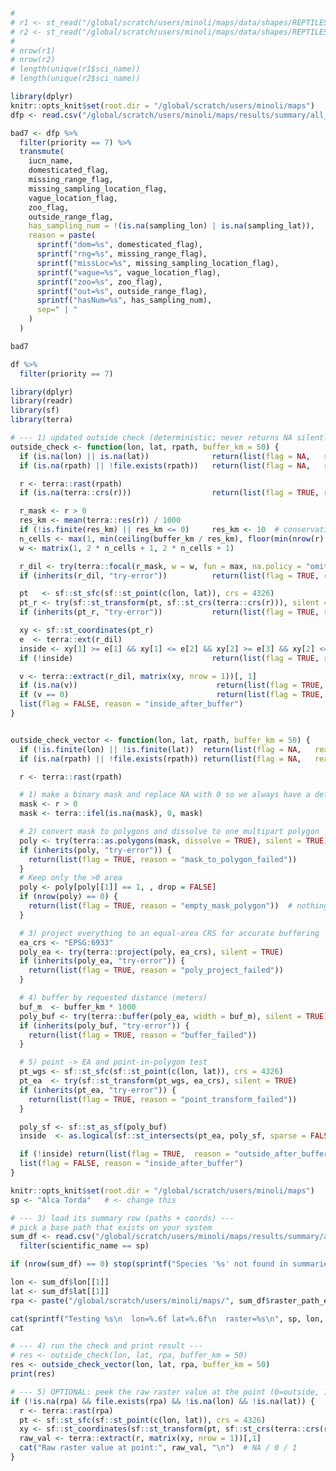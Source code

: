 ```r
# 
# r1 <- st_read("/global/scratch/users/minoli/maps/data/shapes/REPTILES_PART1.shp")
# r2 <- st_read("/global/scratch/users/minoli/maps/data/shapes/REPTILES_PART2.shp")
# 
# nrow(r1)
# nrow(r2)
# length(unique(r1$sci_name))
# length(unique(r2$sci_name))

```

```r
library(dplyr)
knitr::opts_knit$set(root.dir = "/global/scratch/users/minoli/maps")
dfp <- read.csv("/global/scratch/users/minoli/maps/results/summary/all_species_prioritized.csv", check.names = FALSE)

bad7 <- dfp %>%
  filter(priority == 7) %>%
  transmute(
    iucn_name,
    domesticated_flag,
    missing_range_flag,
    missing_sampling_location_flag,
    vague_location_flag,
    zoo_flag,
    outside_range_flag,
    has_sampling_num = !(is.na(sampling_lon) | is.na(sampling_lat)),
    reason = paste(
      sprintf("dom=%s", domesticated_flag),
      sprintf("rng=%s", missing_range_flag),
      sprintf("missLoc=%s", missing_sampling_location_flag),
      sprintf("vague=%s", vague_location_flag),
      sprintf("zoo=%s", zoo_flag),
      sprintf("out=%s", outside_range_flag),
      sprintf("hasNum=%s", has_sampling_num),
      sep=" | "
    )
  )

bad7
```
```r
df %>%
  filter(priority == 7)
```
```r
library(dplyr)
library(readr)
library(sf)
library(terra)

# --- 1) updated outside check (deterministic; never returns NA silently) ---
outside_check <- function(lon, lat, rpath, buffer_km = 50) {
  if (is.na(lon) || is.na(lat))              return(list(flag = NA,   reason = "no_numeric_coords"))
  if (is.na(rpath) || !file.exists(rpath))   return(list(flag = NA,   reason = "missing_raster"))

  r <- terra::rast(rpath)
  if (is.na(terra::crs(r)))                  return(list(flag = TRUE, reason = "raster_no_crs"))

  r_mask <- r > 0
  res_km <- mean(terra::res(r)) / 1000
  if (!is.finite(res_km) || res_km <= 0)     res_km <- 10  # conservative default
  n_cells <- max(1, min(ceiling(buffer_km / res_km), floor(min(nrow(r), ncol(r)) / 2)))
  w <- matrix(1, 2 * n_cells + 1, 2 * n_cells + 1)

  r_dil <- try(terra::focal(r_mask, w = w, fun = max, na.policy = "omit"), silent = TRUE)
  if (inherits(r_dil, "try-error"))          return(list(flag = TRUE, reason = "focal_failed"))

  pt   <- sf::st_sfc(sf::st_point(c(lon, lat)), crs = 4326)
  pt_r <- try(sf::st_transform(pt, sf::st_crs(terra::crs(r))), silent = TRUE)
  if (inherits(pt_r, "try-error"))           return(list(flag = TRUE, reason = "transform_failed"))

  xy <- sf::st_coordinates(pt_r)
  e  <- terra::ext(r_dil)
  inside <- xy[1] >= e[1] && xy[1] <= e[2] && xy[2] >= e[3] && xy[2] <= e[4]
  if (!inside)                               return(list(flag = TRUE, reason = "point_outside_extent"))

  v <- terra::extract(r_dil, matrix(xy, nrow = 1))[, 1]
  if (is.na(v))                               return(list(flag = TRUE, reason = "nodata_at_point"))
  if (v == 0)                                 return(list(flag = TRUE, reason = "outside_after_buffer"))
  list(flag = FALSE, reason = "inside_after_buffer")
}


outside_check_vector <- function(lon, lat, rpath, buffer_km = 50) {
  if (!is.finite(lon) || !is.finite(lat))  return(list(flag = NA,   reason = "no_numeric_coords"))
  if (is.na(rpath) || !file.exists(rpath)) return(list(flag = NA,   reason = "missing_raster"))

  r <- terra::rast(rpath)

  # 1) make a binary mask and replace NA with 0 so we always have a defined background
  mask <- r > 0
  mask <- terra::ifel(is.na(mask), 0, mask)

  # 2) convert mask to polygons and dissolve to one multipart polygon
  poly <- try(terra::as.polygons(mask, dissolve = TRUE), silent = TRUE)
  if (inherits(poly, "try-error")) {
    return(list(flag = TRUE, reason = "mask_to_polygon_failed"))
  }
  # Keep only the >0 area
  poly <- poly[poly[[1]] == 1, , drop = FALSE]
  if (nrow(poly) == 0) {
    return(list(flag = TRUE, reason = "empty_mask_polygon"))  # nothing to match -> treat as outside
  }

  # 3) project everything to an equal-area CRS for accurate buffering
  ea_crs <- "EPSG:6933"
  poly_ea <- try(terra::project(poly, ea_crs), silent = TRUE)
  if (inherits(poly_ea, "try-error")) {
    return(list(flag = TRUE, reason = "poly_project_failed"))
  }

  # 4) buffer by requested distance (meters)
  buf_m  <- buffer_km * 1000
  poly_buf <- try(terra::buffer(poly_ea, width = buf_m), silent = TRUE)
  if (inherits(poly_buf, "try-error")) {
    return(list(flag = TRUE, reason = "buffer_failed"))
  }

  # 5) point -> EA and point-in-polygon test
  pt_wgs <- sf::st_sfc(sf::st_point(c(lon, lat)), crs = 4326)
  pt_ea  <- try(sf::st_transform(pt_wgs, ea_crs), silent = TRUE)
  if (inherits(pt_ea, "try-error")) {
    return(list(flag = TRUE, reason = "point_transform_failed"))
  }

  poly_sf <- sf::st_as_sf(poly_buf)
  inside  <- as.logical(sf::st_intersects(pt_ea, poly_sf, sparse = FALSE))

  if (!inside) return(list(flag = TRUE,  reason = "outside_after_buffer"))
  list(flag = FALSE, reason = "inside_after_buffer")
}
```

```r
knitr::opts_knit$set(root.dir = "/global/scratch/users/minoli/maps")
sp <- "Alca Torda"   # <- change this

# --- 3) load its summary row (paths + coords) ---
# pick a base path that exists on your system
sum_df <- read.csv("/global/scratch/users/minoli/maps/results/summary/all_species_summary.csv", check.names = FALSE) %>%
  filter(scientific_name == sp)

if (nrow(sum_df) == 0) stop(sprintf("Species '%s' not found in summaries.", sp))

lon <- sum_df$lon[[1]]
lat <- sum_df$lat[[1]]
rpa <- paste("/global/scratch/users/minoli/maps/", sum_df$raster_path_ea[[1]], sep="")

cat(sprintf("Testing %s\n  lon=%.6f lat=%.6f\n  raster=%s\n", sp, lon, lat, rpa))
cat

# --- 4) run the check and print result ---
# res <- outside_check(lon, lat, rpa, buffer_km = 50)
res <- outside_check_vector(lon, lat, rpa, buffer_km = 50)
print(res)

# --- 5) OPTIONAL: peek the raw raster value at the point (0=outside, 1=inside) ---
if (!is.na(rpa) && file.exists(rpa) && !is.na(lon) && !is.na(lat)) {
  r <- terra::rast(rpa)
  pt <- sf::st_sfc(sf::st_point(c(lon, lat)), crs = 4326)
  xy <- sf::st_coordinates(sf::st_transform(pt, sf::st_crs(terra::crs(r))))
  raw_val <- terra::extract(r, matrix(xy, nrow = 1))[,1]
  cat("Raw raster value at point:", raw_val, "\n")  # NA / 0 / 1
}
```

